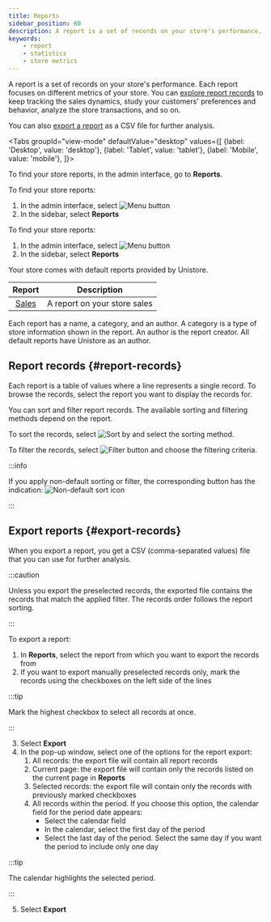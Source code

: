 ```yaml
---
title: Reports
sidebar_position: 60
description: A report is a set of records on your store's performance. Each report focuses on different metrics of your store.
keywords:
    - report
    - statistics
    - store metrics
---
```



A report is a set of records on your store's performance. Each report focuses on different metrics of your store. You can [explore report records](#report-records) to keep tracking the sales dynamics, study your customers' preferences and behavior, analyze the store transactions, and so on. 

You can also [export a report](#export-reports) as a CSV file for further analysis.
<!-- Further work with csv file for analysis -->
<!-- Connection with dashboard? There will be later -->

<Tabs
  groupId="view-mode"
  defaultValue="desktop"
  values={[
    {label: 'Desktop', value: 'desktop'},
    {label: 'Tablet', value: 'tablet'},
    {label: 'Mobile', value: 'mobile'},
  ]}>

<TabItem value="desktop">

To find your store reports, in the admin interface, go to **Reports**. 

</TabItem>

<TabItem value="tablet">

To find your store reports:
1. In the admin interface, select <Image src="/img/hamburger-menu-button.png" alt="Menu button" width={20} height={20} />
2. In the sidebar, select **Reports**

</TabItem>

<TabItem value="mobile">

To find your store reports:
1. In the admin interface, select <Image src="/img/hamburger-menu-button.png" alt="Menu button" width={20} height={20} />
2. In the sidebar, select **Reports**

</TabItem>
</Tabs>

Your store comes with default reports provided by Unistore. 

| Report             |          Description         |
| :----------------: |:----------------------------:|
| [Sales](sales.mdx) | A report on your store sales |

Each report has a name, a category, and an author. A category is a type of store information shown in the report. An author is the report creator. All default reports have Unistore as an author.

## Report records {#report-records}

<!-- Shopify. Total amount: for all column data of just for the visible one? No total ATM -->
<!-- Shopify. Loading the data (> 1000 lines). No limits -->
Each report is a table of values where a line represents a single record. To browse the records, select the report you want to display the records for.

You can sort and filter report records. The available sorting and filtering methods depend on the report.

To sort the records, select <Image src="/img/sort-button.png" alt="Sort by" height={20} /> and select the sorting method.
<!-- Sorting by columns? No. -->
To filter the records, select <Image src="/img/filter-button.png" alt="Filter button" height={20} /> and choose the filtering criteria.

:::info

If you apply non-default sorting or filter, the corresponding button has the indication: <Image src="/img/non-default-sort-icon.png" alt="Non-default sort icon" width={20} height={20} /> 

:::

## Export reports {#export-records}

When you export a report, you get a CSV (comma-separated values) file that you can use for further analysis.

:::caution

Unless you export the preselected records, the exported file contains the records that match the applied filter. The records order follows the report sorting.

:::

To export a report:
1. In **Reports**, select the report from which you want to export the records from
2. If you want to export manually preselected records only, mark the records using the checkboxes on the left side of the lines

:::tip

Mark the highest checkbox to select all records at once.

:::

3. Select **Export**
4. In the pop-up window, select one of the options for the report export:
      1. All records: the export file will contain all report records
      2. Current page: the export file will contain only the records listed on the current page in **Reports**
      3. Selected records: the export file will contain only the records with previously marked checkboxes 
      4. All records within the period. If you choose this option, the calendar field for the period date appears:
          * Select the calendar field
          * In the calendar, select the first day of the period
          * Select the last day of the period. Select the same day if you want the period to include only one day

:::tip

The calendar highlights the selected period.

:::

5. Select **Export**
